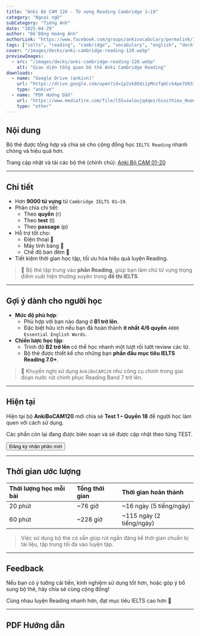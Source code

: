 ```yaml
---
title: "Anki Bộ CAM 120 - Từ vựng Reading Cambridge 1–19"
category: "Ngoại ngữ"
subCategory: "Tiếng Anh"
date: "2025-04-29"
author: "Đỗ Đặng Hoàng Ánh"
authorLink: "https://www.facebook.com/groups/ankivocabulary/permalink/1859885138104468/?rdid=vDbvYGQVhGwhUg8Y#/"
tags: ["ielts", "reading", "cambridge", "vocabulary", "english", "deck"]
cover: "/images/decks/anki-cambridge-reading-120.webp"
previewImages:
  - src: "/images/decks/anki-cambridge-reading-120.webp"
    alt: "Giao diện tổng quan bộ thẻ Anki Cambridge Reading"
downloads:
  - name: "Google Drive (ankivn)"
    url: "https://drive.google.com/open?id=1p2sk8Odi1yMnzfq6Cck4pe7U93Ir0cB6&usp=drive_fs"
    type: "ankivn"
  - name: "PDF Hướng Dẫn"
    url: "https://www.mediafire.com/file/l55uiwloujq4qez/Gioithieu_Huongdan_v005.pdf/file"
    type: "other"
---
```



## Nội dung

Bộ thẻ được tổng hợp và chia sẻ cho cộng đồng học `IELTS Reading` nhanh chóng và hiệu quả hơn.

Trang cập nhật và tải các bộ thẻ (chính chủ): [Anki Bộ CAM 01-20](https://sites.google.com/view/ankibocam120/)

---

## Chi tiết

- Hơn **9000 từ vựng** từ `Cambridge IELTS 01–19`.
- Phân chia chi tiết:
  - Theo **quyển** (r)
  - Theo **test** (t)
  - Theo **passage** (p)
- Hỗ trợ tốt cho:
  - Điện thoại 📱
  - Máy tính bảng 📲
  - Chế độ ban đêm 🌙
- Tiết kiệm thời gian học tập, tối ưu hóa hiệu quả luyện Reading.

> 📖 Bộ thẻ tập trung vào **phần Reading**, giúp bạn làm chủ từ vựng trọng điểm xuất hiện thường xuyên trong **đề thi IELTS**.

---

## Gợi ý dành cho người học

- **Mức độ phù hợp**:
  - Phù hợp với bạn nào đang ở **B1 trở lên**.
  - Đặc biệt hữu ích nếu bạn đã hoàn thành **ít nhất 4/6 quyển** `4000 Essential English Words`.
- **Chiến lược học tập**:
  - Trình độ **B2 trở lên** có thể học nhanh một lượt rồi lướt review các từ.
  - Bộ thẻ được thiết kế cho những bạn **phấn đấu mục tiêu IELTS Reading 7.0+**.

> 🚀 Khuyến nghị sử dụng `AnkiBoCAM120` như công cụ chính trong giai đoạn nước rút chinh phục Reading Band 7 trở lên.


---

## Hiện tại

Hiện tại bộ **AnkiBoCAM120** mới chia sẻ **Test 1 – Quyển 18** để người học làm quen với cách sử dụng.

Các phần còn lại đang được biên soạn và sẽ được cập nhật theo từng TEST.

<div style={{display: 'flex', justifyContent: 'left', gap: '20px', flexWrap: 'wrap'}}>
	  <a href="https://forms.gle/EMC6uBkZmHGcWnZr8">
	    <button class="buttonPrimary" type="button">Đăng ký nhận phần mới</button>
	  </a>
</div>

---

## Thời gian ước lượng

| Thời lượng học mỗi bài | Tổng thời gian | Thời gian hoàn thành |
|:-----------------------|:---------------|:---------------------|
| 20 phút | ~76 giờ | ~16 ngày (5 tiếng/ngày) |
| 60 phút | ~228 giờ | ~115 ngày (2 tiếng/ngày) |

> Việc sử dụng bộ thẻ có sẵn giúp rút ngắn đáng kể thời gian chuẩn bị tài liệu, tập trung tối đa vào luyện tập.

---

## Feedback

Nếu bạn có ý tưởng cải tiến, kinh nghiệm sử dụng tốt hơn, hoặc góp ý bổ sung bộ thẻ, hãy chia sẻ cùng cộng đồng!

Cùng nhau luyện Reading nhanh hơn, đạt mục tiêu IELTS cao hơn 🚀

---

## PDF Hướng dẫn

<PDFEmbed
  driveId="1EmPiaRPyWqScJaOh9QdsUCxOu3jijAf3"
  title="PDF Hướng Dẫn Anki Bộ CAM 120"
  description="Hướng dẫn chi tiết cách sử dụng bộ thẻ Anki Cambridge Reading"
/>
